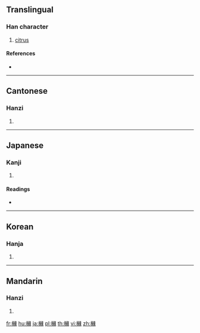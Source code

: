 {{also|橼}}
==Translingual==

===Han character===
{{Han char|rn=75|rad=木|as=15|sn=19|four=47932|canj=DVFO}}

# [[citrus]]

====References====
* {{Han ref|kx=0560.290|dkj=15822|dj=0949.260|hdz=21315.150|uh=6ADE|ud=27358|bh=F258|bd=62040}}

----

==Cantonese==

===Hanzi===
{{yue-hanzi|jyut=jyun4|y=yun4|sim=橼}}

# {{defn|lang=yue|sort=木15}}

----

==Japanese==

===Kanji===
{{ja-kanji|grade=|rs=木15}}

# {{defn|lang=ja|sort=木15}}

====Readings====
* {{ja-readings|on=[[えん]] (en)|kun=}}

----

==Korean==

===Hanja===
{{ko-hanja|hangeul=연|eumhun=|rv=yeon|mr=yŏn|y=yen}}

# {{defn|lang=ko|sort=木15}}

----

==Mandarin==

===Hanzi===
{{cmn-hanzi|sim=橼|pin=[[yuán]] ([[yuan2]])|wg=yüan<sup>2</sup>}}

# {{defn|lang=cmn|sort=木15}}

[[fr:櫞]]
[[hu:櫞]]
[[ja:櫞]]
[[pl:櫞]]
[[th:櫞]]
[[vi:櫞]]
[[zh:櫞]]